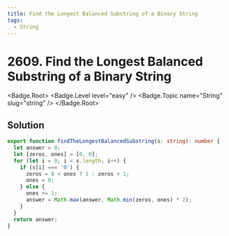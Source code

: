 ```yaml
---
title: Find the Longest Balanced Substring of a Binary String
tags:
  - String
---
```


# 2609. Find the Longest Balanced Substring of a Binary String

<Badge.Root>
  <Badge.Level level="easy" />
  <Badge.Topic name="String" slug="string" />
</Badge.Root>

## Solution

```typescript filename="solution.ts" copy
export function findTheLongestBalancedSubstring(s: string): number {
  let answer = 0;
  let [zeros, ones] = [0, 0];
  for (let i = 0; i < s.length; i++) {
    if (s[i] === '0') {
      zeros = 0 < ones ? 1 : zeros + 1;
      ones = 0;
    } else {
      ones += 1;
      answer = Math.max(answer, Math.min(zeros, ones) * 2);
    }
  }
  return answer;
}
```

<ProblemLink
  codingSite="leetcode"
  href="https://leetcode.com/problems/find-the-longest-balanced-substring-of-a-binary-string"
  title="Find the Longest Balanced Substring of a Binary String"
/>
